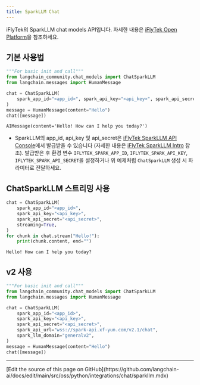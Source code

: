 ```yaml
---
title: SparkLLM Chat
---
```


iFlyTek의 SparkLLM chat models API입니다. 자세한 내용은 [iFlyTek Open Platform](https://www.xfyun.cn/)을 참조하세요.

## 기본 사용법

```python
"""For basic init and call"""
from langchain_community.chat_models import ChatSparkLLM
from langchain.messages import HumanMessage

chat = ChatSparkLLM(
    spark_app_id="<app_id>", spark_api_key="<api_key>", spark_api_secret="<api_secret>"
)
message = HumanMessage(content="Hello")
chat([message])
```

```output
AIMessage(content='Hello! How can I help you today?')
```

- SparkLLM의 app_id, api_key 및 api_secret은 [iFlyTek SparkLLM API Console](https://console.xfyun.cn/services/bm3)에서 발급받을 수 있습니다 (자세한 내용은 [iFlyTek SparkLLM Intro](https://xinghuo.xfyun.cn/sparkapi) 참조). 발급받은 후 환경 변수 `IFLYTEK_SPARK_APP_ID`, `IFLYTEK_SPARK_API_KEY`, `IFLYTEK_SPARK_API_SECRET`을 설정하거나 위 예제처럼 `ChatSparkLLM` 생성 시 파라미터로 전달하세요.

## ChatSparkLLM 스트리밍 사용

```python
chat = ChatSparkLLM(
    spark_app_id="<app_id>",
    spark_api_key="<api_key>",
    spark_api_secret="<api_secret>",
    streaming=True,
)
for chunk in chat.stream("Hello!"):
    print(chunk.content, end="")
```

```output
Hello! How can I help you today?
```

## v2 사용

```python
"""For basic init and call"""
from langchain_community.chat_models import ChatSparkLLM
from langchain.messages import HumanMessage

chat = ChatSparkLLM(
    spark_app_id="<app_id>",
    spark_api_key="<api_key>",
    spark_api_secret="<api_secret>",
    spark_api_url="wss://spark-api.xf-yun.com/v2.1/chat",
    spark_llm_domain="generalv2",
)
message = HumanMessage(content="Hello")
chat([message])
```

---

<Callout icon="pen-to-square" iconType="regular">
  [Edit the source of this page on GitHub](https://github.com/langchain-ai/docs/edit/main/src/oss/python/integrations/chat/sparkllm.mdx)
</Callout>
